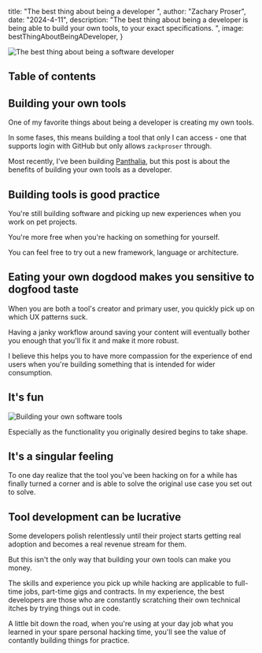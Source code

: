 


 title: "The best thing about being a developer ",
 author: "Zachary Proser",
 date: "2024-4-11",
 description: "The best thing about being a developer is being able to build your own tools, to your exact specifications. ",
 image: bestThingAboutBeingADeveloper,
} 


<Image src={metadata.image} alt="The best thing about being a software developer" />

## Table of contents 

## Building your own tools 

One of my favorite things about being a developer is creating my own tools. 

In some fases, this means building a tool that only I can access - one that supports login with GitHub but only allows `zackproser` through. 

Most recently, I've been building [Panthalia](https://github.com/zackproser), but this post is about the benefits of building your own tools as a developer. 

## Building tools is good practice 

You're still building software and picking up new experiences when you work on pet projects. 

You're more free when you're hacking on something for yourself. 

You can feel free to try out a new framework, language or architecture. 

## Eating your own dogdood makes you sensitive to dogfood taste 

When you are both a tool's creator and primary user, you quickly pick up on which UX patterns suck.

Having a janky workflow around saving your content will eventually bother you enough that you'll fix it and make it more robust. 

I believe this helps you to have more compassion for the experience of end users when you're building something that is intended for wider consumption. 

## It's fun

<Image src={buildingYourOwnTools} alt="Building your own software tools" />

Especially as the functionality you originally desired begins to take shape.

## It's a singular feeling

To one day realize that the tool you've been hacking on for a while has finally turned a corner and is able to solve the original use case you set out to solve. 

## Tool development can be lucrative 

Some developers polish relentlessly until their project starts getting real adoption and becomes a real revenue stream for them. 

But this isn't the only way that building your own tools can make you money. 

The skills and experience you pick up while hacking are applicable to full-time jobs, part-time gigs and contracts. In my experience, the best developers are 
those who are constantly scratching their own technical itches by trying things out in code. 

A little bit down the road, when you're using at your day job what you learned in your spare personal hacking time, you'll see the value of contantly building things for practice.
